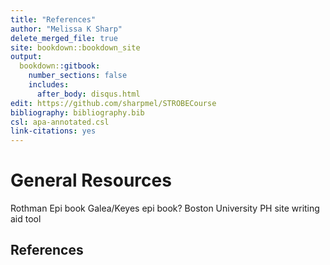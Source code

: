 ```yaml
---
title: "References"
author: "Melissa K Sharp"
delete_merged_file: true
site: bookdown::bookdown_site
output:
  bookdown::gitbook:
    number_sections: false 
    includes: 
      after_body: disqus.html
edit: https://github.com/sharpmel/STROBECourse
bibliography: bibliography.bib
csl: apa-annotated.csl
link-citations: yes
---
```


# General Resources
Rothman Epi book
Galea/Keyes epi book? 
Boston University PH site
writing aid tool

## References
